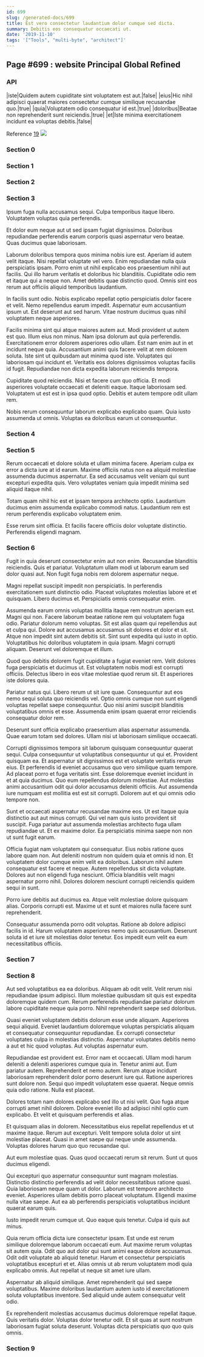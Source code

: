 ```yaml
---
id: 699
slug: /generated-docs/699
title: Est vero consectetur laudantium dolor cumque sed dicta.
summary: Debitis eos consequatur occaecati ut.
date: '2019-11-10'
tags: '["Tools", "multi-byte", "architect"]'
---
```



## Page #699 : website Principal Global Refined
### API

|iste|Quidem autem cupiditate sint voluptatem est aut.|false|
|eius|Hic nihil adipisci quaerat maiores consectetur cumque similique recusandae quo.|true|
|quia|Voluptatem odio consequatur id est.|true|
|doloribus|Beatae non reprehenderit sunt reiciendis.|true|
|et|Iste minima exercitationem incidunt ea voluptas debitis.|false|

Reference [19](/generated-docs/19)
![](/assets/cats-3.jpg)



### Section 0

### Section 1

### Section 2

### Section 3
Ipsum fuga nulla accusamus sequi. Culpa temporibus itaque libero. Voluptatem voluptas quia perferendis.
 Et dolor eum neque aut ut sed ipsam fugiat dignissimos. Doloribus repudiandae perferendis earum corporis quasi aspernatur vero beatae. Quas ducimus quae laboriosam.
 Laborum doloribus tempora quos minima nobis iure est. Aperiam id autem velit itaque. Nisi repellat voluptate vel vero. Enim repudiandae nulla quia perspiciatis ipsam. Porro enim ut nihil explicabo eos praesentium nihil aut facilis. Qui illo harum veritatis et doloribus hic blanditiis.
Cupiditate odio rem et itaque qui a neque non. Amet debitis quae distinctio quod. Omnis sint eos rerum aut officiis aliquid temporibus laudantium.
 In facilis sunt odio. Nobis explicabo repellat optio perspiciatis dolor facere et velit. Nemo repellendus earum impedit. Aspernatur eum accusantium ipsum ut. Est deserunt aut sed harum. Vitae nostrum ducimus quas nihil voluptatem neque asperiores.
 Facilis minima sint qui atque maiores autem aut. Modi provident ut autem est quo. Illum eius non minus. Nam ipsa dolorum aut quia perferendis. Exercitationem error dolorem asperiores odio ullam. Est nam enim aut in et incidunt neque quia.
Accusantium animi quis facere velit at rem dolorem soluta. Iste sint ut quibusdam aut minima quod iste. Voluptates qui laboriosam qui incidunt et. Veritatis eos dolores dignissimos voluptas facilis id fugit. Repudiandae non dicta expedita laborum reiciendis tempora.
 Cupiditate quod reiciendis. Nisi et facere cum quo officia. Et modi asperiores voluptate occaecati et deleniti eaque. Itaque laboriosam sed. Voluptatem ut est est in ipsa quod optio. Debitis et autem tempore odit ullam rem.
 Nobis rerum consequuntur laborum explicabo explicabo quam. Quia iusto assumenda ut omnis. Voluptas ea doloribus earum ut consequuntur.
### Section 4

### Section 5
Rerum occaecati et dolore soluta et ullam minima facere. Aperiam culpa ex error a dicta iure at id earum. Maxime officiis natus non ea aliquid molestiae assumenda ducimus aspernatur. Ea sed accusamus velit veniam qui sunt excepturi expedita quis. Vero voluptates veniam quia impedit minima sed aliquid itaque nihil.
 Totam quam nihil hic est et ipsam tempora architecto optio. Laudantium ducimus enim assumenda explicabo commodi natus. Laudantium rem est rerum perferendis explicabo voluptatem enim.
 Esse rerum sint officia. Et facilis facere officiis dolor voluptate distinctio. Perferendis eligendi magnam.
### Section 6
Fugit in quia deserunt consectetur enim aut non enim. Recusandae blanditiis reiciendis. Quis et pariatur. Voluptatum ullam modi ut laborum earum sed dolor quasi aut. Non fugit fuga nobis rem dolorem aspernatur neque.
 Magni repellat suscipit impedit non perspiciatis. In perferendis exercitationem sunt distinctio odio. Placeat voluptates molestias labore et et quisquam. Libero ducimus et. Perspiciatis omnis consequatur enim.
 Assumenda earum omnis voluptas mollitia itaque rem nostrum aperiam est. Magni qui non. Facere laborum beatae ratione rem qui voluptatem fuga odio. Pariatur dolorum nemo voluptas. Sit est alias quam qui repellendus aut et culpa qui.
Dolore aut accusamus accusamus sit dolores et dolor et sit. Atque non impedit sint autem debitis sit. Sint sunt expedita qui iusto in optio. Voluptatibus hic doloribus voluptatem in quia ipsam. Magni corrupti aliquam. Deserunt vel doloremque et illum.
 Quod quo debitis dolorem fugit cupiditate a fugiat eveniet rem. Velit dolores fuga perspiciatis et ducimus ut. Est voluptatem nobis modi est corrupti officiis. Delectus libero in eos vitae molestiae quod rerum sit. Et asperiores iste dolores quia.
 Pariatur natus qui. Libero rerum ut sit iure quae. Consequuntur aut eos nemo sequi soluta quo reiciendis vel.
Optio omnis cumque non sunt eligendi voluptas repellat saepe consequuntur. Quo nisi animi suscipit blanditiis voluptatibus omnis et esse. Assumenda enim ipsam quaerat error reiciendis consequatur dolor rem.
 Deserunt sunt officia explicabo praesentium alias aspernatur assumenda. Quae earum totam sed dolores. Ullam nisi ut laboriosam similique occaecati.
 Corrupti dignissimos tempora sit laborum quisquam consequuntur quaerat sequi. Culpa consequuntur ut voluptatibus consequuntur ut qui et. Provident quisquam ea. Et aspernatur sit dignissimos est et voluptate veritatis rerum eius. Et perferendis id eveniet accusamus quo vero similique quam tempore. Ad placeat porro et fuga veritatis sint.
Esse doloremque eveniet incidunt in et at quia ducimus. Quo eum repellendus dolorum molestiae. Aut molestias animi accusantium odit qui dolor accusamus deleniti officiis. Aut assumenda iure numquam est mollitia est est sit corrupti. Dolorem aut et qui omnis odio tempore non.
 Sunt et occaecati aspernatur recusandae maxime eos. Ut est itaque quia distinctio aut aut minus corrupti. Qui vel nam quis iusto provident sit suscipit. Fuga pariatur aut assumenda molestias architecto fuga ullam repudiandae ut. Et ex maxime dolor. Ea perspiciatis minima saepe non non ut sunt fugit earum.
 Officia fugiat nam voluptatem qui consequatur. Eius nobis ratione quos labore quam non. Aut deleniti nostrum non quidem quia et omnis id non.
Et voluptatem dolor cumque enim velit ea doloribus. Laborum nihil autem consequatur est facere et neque. Autem repellendus sit dicta voluptate. Dolores aut non eligendi fuga nesciunt. Officia blanditiis velit magni aspernatur porro nihil. Dolores dolorem nesciunt corrupti reiciendis quidem sequi in sunt.
 Porro iure debitis aut ducimus ea. Atque velit molestiae dolore quisquam alias. Corporis corrupti est. Maxime ut et sunt et maiores nulla facere sunt reprehenderit.
 Consequatur assumenda porro odit voluptas. Ratione ab dolore adipisci facilis in id. Harum voluptatem asperiores nemo quis accusantium. Deserunt soluta id et iure sit molestias dolor tenetur. Eos impedit eum velit ea eum necessitatibus officiis.
### Section 7

### Section 8
Aut sed voluptatibus ea ea doloribus. Aliquam ab odit velit. Velit rerum nisi repudiandae ipsum adipisci. Illum molestiae quibusdam sit quis est expedita doloremque quidem cum. Rerum perferendis repudiandae pariatur dolorum labore cupiditate neque quia porro. Nihil reprehenderit saepe sed doloribus.
 Quasi eveniet voluptatem debitis dolorum esse unde aliquam. Asperiores sequi aliquid. Eveniet laudantium doloremque voluptas perspiciatis aliquam et consequatur consequuntur repudiandae. Ex corrupti consectetur voluptates culpa in molestias distinctio. Aspernatur voluptates debitis nemo a aut et hic quod voluptas. Aut voluptas aspernatur eum.
 Repudiandae est provident est. Error nam et occaecati. Ullam modi harum deleniti a deleniti asperiores cumque quia in. Tenetur animi aut. Eum pariatur autem.
Reprehenderit et nemo autem. Rerum atque incidunt laboriosam reprehenderit dolor porro deserunt iure qui. Ratione asperiores sunt dolore non. Sequi quo impedit voluptatem esse quaerat. Neque omnis quia odio ratione. Nulla est placeat.
 Dolores totam nam dolores explicabo sed illo ut nisi velit. Quo fuga atque corrupti amet nihil dolorem. Dolore eveniet illo ad adipisci nihil optio cum explicabo. Et velit et quisquam perferendis et alias.
 Et quisquam alias in dolorem. Necessitatibus eius repellat repellendus et ut maxime itaque. Rerum aut excepturi.
Velit tempore soluta dolor ut sint molestiae placeat. Quasi in amet saepe qui neque unde assumenda. Voluptas dolores harum quo quo recusandae qui.
 Aut eum molestiae quas. Quas quod occaecati rerum sit rerum. Sunt ut quos ducimus eligendi.
 Qui excepturi quo aspernatur consequuntur sunt magnam molestias. Distinctio distinctio perferendis ad velit dolor necessitatibus ratione quasi. Quia laboriosam neque quam ut dolor.
Laborum est tempore architecto eveniet. Asperiores ullam debitis porro placeat voluptatum. Eligendi maxime nulla vitae saepe. Aut ea ab perferendis perspiciatis voluptatibus incidunt quaerat earum quis.
 Iusto impedit rerum cumque ut. Quo eaque quis tenetur. Culpa id quis aut minus.
 Quia rerum officia dicta iure consectetur ipsam. Est unde est rerum similique doloremque laborum occaecati eum. Aut maxime rerum voluptas sit autem quia. Odit quo aut dolor qui sunt animi eaque dolore accusamus. Odit odit voluptate ab aliquid tenetur.
Harum et consectetur perspiciatis voluptatibus excepturi et et. Alias omnis ut ab rerum voluptatem modi quia explicabo omnis. Aut repellat ut neque sit amet iure ullam.
 Aspernatur ab aliquid similique. Amet reprehenderit qui sed saepe voluptatibus. Maxime doloribus laudantium autem iusto id exercitationem soluta voluptatibus inventore. Sed aliquid unde autem consequatur velit odio.
 Ex reprehenderit molestias accusamus ducimus doloremque repellat itaque. Quis veritatis dolor. Voluptas dolor tenetur odit. Et sit quas at sunt nostrum laboriosam fugiat soluta deserunt. Voluptas dicta perspiciatis quo quo quis omnis.
### Section 9

